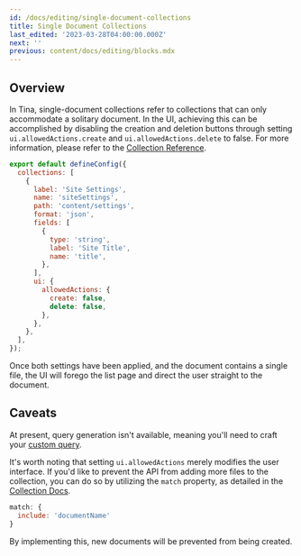 ```yaml
---
id: /docs/editing/single-document-collections
title: Single Document Collections
last_edited: '2023-03-28T04:00:00.000Z'
next: ''
previous: content/docs/editing/blocks.mdx
---
```


## Overview

In Tina, single-document collections refer to collections that can only accommodate a solitary document. In the UI, achieving this can be accomplished by disabling the creation and deletion buttons through setting `ui.allowedActions.create` and `ui.allowedActions.delete` to false. For more information, please refer to the [Collection Reference](/docs/reference/collections/ "Collection reference").

```javascript
export default defineConfig({
  collections: [
    {
      label: 'Site Settings',
      name: 'siteSettings',
      path: 'content/settings',
      format: 'json',
      fields: [
        {
          type: 'string',
          label: 'Site Title',
          name: 'title',
        },
      ],
      ui: {
        allowedActions: {
          create: false,
          delete: false,
        },
      },
    },
  ],
});
```

Once both settings have been applied, and the document contains a single file, the UI will forego the list page and direct the user straight to the document.

<WebmEmbed embedSrc="/video/single-collection-demo.webm"/>

## Caveats

At present, query generation isn't available, meaning you'll need to craft your [custom query](/docs/data-fetching/custom-queries/ "Custom Query Docs").

It's worth noting that setting `ui.allowedActions` merely modifies the user interface. If you'd like to prevent the API from adding more files to the collection, you can do so by utilizing the `match` property, as detailed in the [Collection Docs](/docs/reference/collections/#matchinclude).

```javascript
match: {
  include: 'documentName'
}
```

By implementing this, new documents will be prevented from being created.

